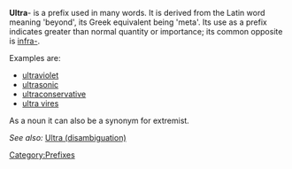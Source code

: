 {{Copy to Wiktionary}}

'''Ultra'''- is a prefix used in many words. It is derived from the Latin word meaning 'beyond', its Greek equivalent being 'meta'. Its use as a prefix indicates greater than normal quantity or importance; its common opposite is [[infra-]].

Examples are:
*[[ultraviolet]]
*[[ultrasonic]]
*[[ultraconservative]]
*[[ultra vires]]

As a noun it can also be a synonym for extremist.

''See also:'' [[Ultra (disambiguation)]]

[[Category:Prefixes]]